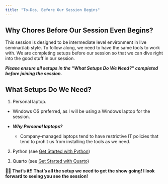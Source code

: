 ```yaml
---
title: "To-Dos, Before Our Session Begins"
---
```


## Why Chores Before Our Session Even Begins?

This session is designed to be intermediate level environment in live seminar/lab style. To follow along, we need to have the same tools to work with. We are completing setups before our session so that we can dive right into the good stuff in our session. 

***Please ensure all setups in the "What Setups Do We Need?" completed before joining the session.***

## What Setups Do We Need? 

1. Personal laptop.

  - Windows OS preferred, as I will be using a Windows laptop for the session.

  - ***Why Personal laptops?***
    
    - Company-managed laptops tend to have restrictive IT policies that tend to prohit us from installing the tools as we need.

2. Python (see [Get Started with Python](Setup-python.qmd))

3. Quarto (see [Get Started with Quarto](Setup-quarto.qmd))

🎉🎉 **That's it!! That's all the setup we need to get the show going! I look forward to seeing you see the session!**